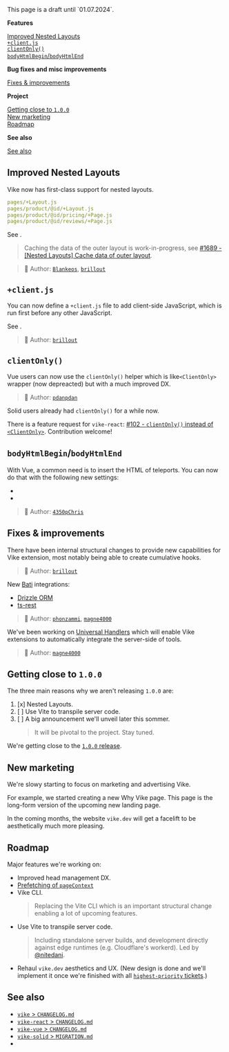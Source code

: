 
<Warning>
  This page is a draft until `01.07.2024`.
</Warning>

**Features**

[Improved Nested Layouts](#improved-nested-layouts)  
[`+client.js`](#client-js)  
[`clientOnly()`](#clientonly)  
[`bodyHtmlBegin`/`bodyHtmlEnd`](#bodyhtmlbegin-bodyhtmlend)  

**Bug fixes and misc improvements**

[Fixes & improvements](#fixes-improvements)  

**Project**

[Getting close to `1.0.0`](#getting-close-to-1-0-0)  
[New marketing](#new-marketing)  
[Roadmap](#roadmap)  

**See also**

[See also](#see-also)  


## Improved Nested Layouts

Vike now has first-class support for nested layouts.

```yaml
pages/+Layout.js
pages/product/@id/+Layout.js
pages/product/@id/pricing/+Page.js
pages/product/@id/reviews/+Page.js
```

See <Link href="/Layout#nested-layout" />.

> Caching the data of the outer layout is work-in-progress, see [#1689 - [Nested Layouts] Cache data of outer layout](https://github.com/vikejs/vike/issues/1689).

> 🙏 Author: [`Blankeos`](https://github.com/Blankeos), [`brillout`](https://github.com/brillout)


## `+client.js`

You can now define a `+client.js` file to add client-side JavaScript, which is run first before any other JavaScript.

See <Link href="/client" />.

> 🙏 Author: [`brillout`](https://github.com/brillout)


## `clientOnly()`

Vue users can now use the <Link href="/clientOnly">`clientOnly()`</Link> helper which is like`<ClientOnly>` wrapper (now depreacted) but with a much improved DX.

> 🙏 Author: [`pdanpdan`](https://github.com/pdanpdan)

Solid users already had `clientOnly()` for a while now.

There is a feature request for `vike-react`: [#102 - `clientOnly()` instead of `<ClientOnly>`](https://github.com/vikejs/vike-react/issues/102). Contribution welcome!


## `bodyHtmlBegin`/`bodyHtmlEnd`

With Vue, a common need is to insert the HTML of teleports. You can now do that with the following new settings:
- <Link href="/bodyHtmlBegin" />
- <Link href="/bodyHtmlEnd" />

> 🙏 Author: [`4350pChris`](https://github.com/4350pChris)


## Fixes & improvements

There have been internal structural changes to provide new capabilities for Vike extension, most notably being able to create cumulative hooks.

> 🙏 Author: [`brillout`](https://github.com/brillout)

New [Bati](https://batijs.dev) integrations:
 - [Drizzle ORM](https://orm.drizzle.team)
 - [ts-rest](https://ts-rest.com)

> 🙏 Author: [`phonzammi`](https://github.com/phonzammi), [`magne4000`](https://github.com/magne4000)

We've been working on [Universal Handlers](https://github.com/magne4000/universal-handler) which will enable Vike extensions to automatically integrate the server-side of tools.

> 🙏 Author: [`magne4000`](https://github.com/magne4000)



## Getting close to `1.0.0`

The three main reasons why we aren't releasing `1.0.0` are:

1. [x] Nested Layouts.
2. [ ] Use Vite to transpile server code.
3. [ ] A big announcement we'll unveil later this sommer.
   > It will be pivotal to the project. Stay tuned.

We're getting close to the [`1.0.0` release](https://github.com/vikejs/vike/issues?q=is%3Aissue+is%3Aopen+label%3A%22v1+release+%3Astar2%3A%22).


## New marketing

We're slowy starting to focus on marketing and advertising Vike.

For example, we started creating a new <Link href="/why">Why Vike</Link> page. This page is the long-form version of the upcoming new landing page.

In the coming months, the website `vike.dev` will get a facelift to be aesthetically much more pleasing.


## Roadmap

Major features we're working on:

- Improved head management DX.
- [Prefetching of `pageContext`](https://github.com/vikejs/vike/issues/246)
- Vike CLI.
  > Replacing the Vite CLI which is an important structural change enabling a lot of upcoming features.
- Use Vite to transpile server code.
  > Including standalone server builds, and development directly against edge runtimes (e.g. Cloudflare's workerd). Led by [@nitedani](https://github.com/nitedani).
- Rehaul `vike.dev` aesthetics and UX. (New design is done and we'll implement it once we're finished with all [`highest-priority` tickets](https://github.com/vikejs/vike/issues?q=is%3Aissue+is%3Aopen+label%3A%22highest-prio+%F0%9F%94%A5%22).)


## See also

- [`vike` > `CHANGELOG.md`](https://github.com/vikejs/vike/blob/main/CHANGELOG.md)
- [`vike-react` > `CHANGELOG.md`](https://github.com/vikejs/vike-react/blob/main/packages/vike-react/CHANGELOG.md)
- [`vike-vue` > `CHANGELOG.md`](https://github.com/vikejs/vike-vue/blob/main/packages/vike-vue/CHANGELOG.md)
- [`vike-solid` > `MIGRATION.md`](https://github.com/vikejs/vike-solid/blob/main/MIGRATION.md)
- <Link href="/releases" />
